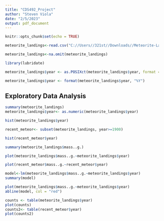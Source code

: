 ---
title: "CDS492_Project"
author: "Steven Viola"
date: "2/5/2023"
output: pdf_document
---

```{r setup, include=FALSE}
knitr::opts_chunk$set(echo = TRUE)
```

```{r}
meteorite_landings<-read.csv("C://Users//321st//Downloads//Meteorite-Landings.csv", header = TRUE)
```

```{r}
meteorite_landings<-na.omit(meteorite_landings)
```



```{r}
library(lubridate)

meteorite_landings$year <- as.POSIXct(meteorite_landings$year, format = "%m/%d/%Y %I:%M:%S %p")

meteorite_landings$year <- format(meteorite_landings$year, "%Y")

```

## Exploratory Data Analysis
```{r}
summary(meteorite_landings)
meteorite_landings$year<- as.numeric(meteorite_landings$year)

```
```{r}
hist(meteorite_landings$year)
```
```{r}
recent_meteor<- subset(meteorite_landings, year>=1900)
```

```{r}
hist(recent_meteor$year)
```

```{r}
summary(meteorite_landings$mass..g.)
```

```{r}
plot(meteorite_landings$mass..g.~meteorite_landings$year)
```

```{r}
plot(recent_meteor$mass..g.~recent_meteor$year)
```

```{r}
model<-lm(meteorite_landings$mass..g.~meteorite_landings$year)
summary(model)
```
```{r}
plot(meteorite_landings$mass..g.~meteorite_landings$year)
abline(model, col = "red")
```

```{r}
counts <- table(meteorite_landings$year)
plot(counts)
counts2<- table(recent_meteor$year)
plot(counts2)
```

